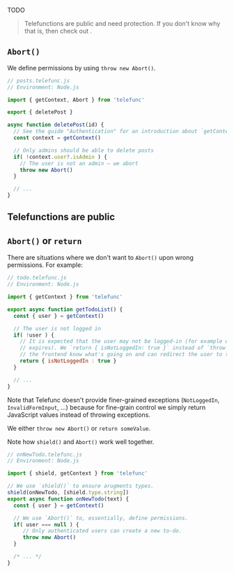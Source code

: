 
TODO

> Telefunctions are public and need protection.
> If you don't know why that is, then check out <Link href="/tour" />.


## `Abort()`

We define permissions by using `throw new Abort()`.

~~~js
// posts.telefunc.js
// Environment: Node.js

import { getContext, Abort } from 'telefunc'

export { deletePost }

async function deletePost(id) {
  // See the guide "Authentication" for an introduction about `getContext()`
  const context = getContext()

  // Only admins should be able to delete posts
  if( !context.user?.isAdmin ) {
    // The user is not an admin — we abort
    throw new Abort()
  }

  // ...
}
~~~

## Telefunctions are public

## `Abort()` or `return`

There are situations where we don't want to `Abort()` upon wrong permissions. For example:

~~~js
// todo.telefunc.js
// Environment: Node.js

import { getContext } from 'telefunc'

export async function getTodoList() {
  const { user } = getContext()

  // The user is not logged in
  if( !user ) {
    // It is expected that the user may not be logged-in (for example when the user's session
    // expires). We `return { isNotLoggedIn: true }` instead of `throw new Abort()` so that
    // the frontend know what's going on and can redirect the user to the login page.
    return { isNotLoggedIn : true }
  }

  // ...
}
~~~

Note that Telefunc doesn't provide finer-grained exceptions (`NotLoggedIn`, `InvalidFormInput`, ...) because for fine-grain control we simply return JavaScript values instead of throwing exceptions.

We either `throw new Abort()` or `return someValue`.










Note how `shield()` and `Abort()` work well together.

```js
// onNewTodo.telefunc.js
// Environment: Node.js

import { shield, getContext } from 'telefunc'

// We use `shield()` to ensure arugments types.
shield(onNewTodo, [shield.type.string])
export async function onNewTodo(text) {
  const { user } = getContext()

  // We use `Abort()` to, essentially, define permissions.
  if( user === null ) {
     // Only authenticated users can create a new to-do.
     throw new Abort()
  }

  /* ... */
}
```
